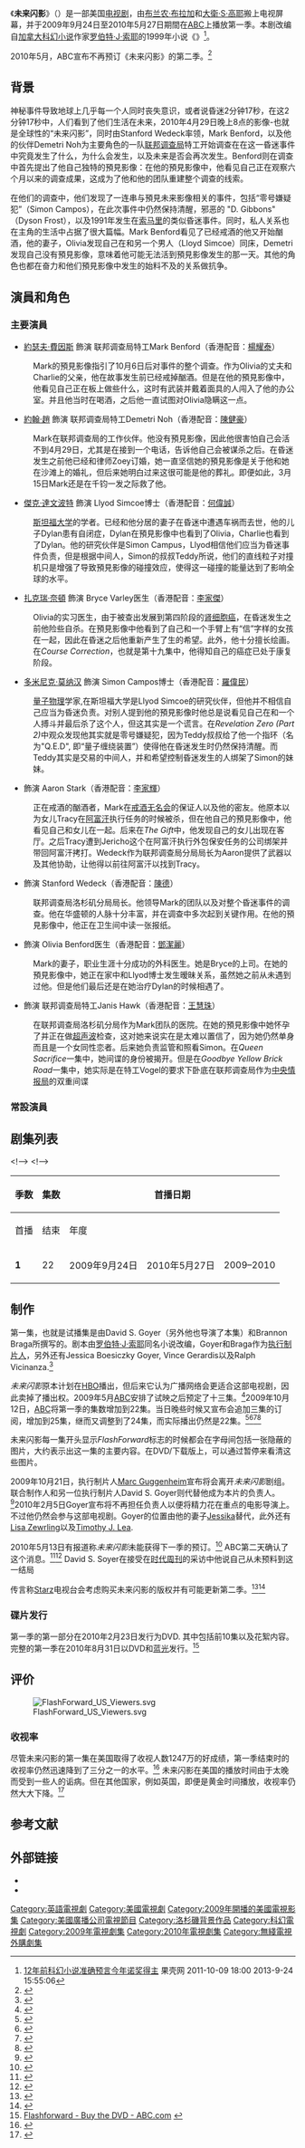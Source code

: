 {{Link style|time=2015-12-11T06:12:46+00:00}}
{{noteTA
|G1=TV
|G2=Show
}}
{{About|2009年的ABC电视剧集|同名小说|未来闪影 (小说)}}
{{Infobox Television
|show_name            = 未来闪影
| original_name = ''FlashForward''
|image                = [[File:FlashForward2.JPG|250px]]
|caption              =
|format               = 
|genre                = 戲劇<br />[[科幻|科幻]]
|based_on = 《''{{link-en|Flashforward (novel)|Flashforward (novel)|Flashforward}}''》<br />作者：[[羅伯特·J·索耶|羅伯特·J·索耶]]
|creator              = [[布兰农·布拉加|布兰农·布拉加]]<br />[[大衛·S·高耶|大衛·S·高耶]]
|director             = 
|starring             = [[約瑟夫·費因斯|約瑟夫·費因斯]]<br />[[約翰·趙|約翰·趙]]<br />[[傑克·達文波特|傑克·達文波特]]<br />[[扎克瑞·奈頓|扎克瑞·奈頓]]<br />{{link-en|佩頓·利斯特|Peyton List (actress, born 1986)}}<br />[[多米尼克·莫纳汉|多米尼克·莫纳汉]]<br />{{link-en|布萊恩·F·奧博恩|Brían F. O'Byrne}}<br />{{link-en|寇特妮·B·萬斯|Courtney B. Vance}}<br />{{link-en|鬆雅·瓦格|Sonya Walger}}<br />{{link-en|克莉斯汀·伍茲|Christine Woods}}
|composer             = [[拉民·賈瓦迪|拉民·賈瓦迪]]
|country              = {{USA}}
|language             = [[英语|英语]]
|num_seasons          = 1
|num_episodes         = 22
|list_episodes        =
|executive_producer   = [[布兰农·布拉加|布兰农·布拉加]]<br />大衛·S·高耶<br />{{link-en|馬克·古根海姆|Marc Guggenheim}}<br />Jessika Borsiczky<br />Vince Gerardis<br />Ralph Vicinanza
|location             = {{USA}}[[加州|加州]][[洛杉矶|洛杉矶]]
|company              = [[HBO|HBO Entertainment]]<br />{{link-en|ABC Studios|ABC Studios}}<br />Phantom Four Films
|distributor          = {{link-en|Disney–ABC Domestic Television|Disney–ABC Domestic Television}}
|camera               =
|runtime              = 41-44分钟
|network              = [[美国广播公司|ABC]]
|picture_format       = 
|audio_format         =
|first_run            = {{USA}}
|first_aired          = {{Start date|2009|9|24}}
|last_aired           = {{End date|2010|5|27}}
|status               = 
|website              = http://abc.go.com/primetime/flashforward.index
|production_website   = 
|bgcolour             = #99CCFF
|imdb_id              = 1441135
|tv_com_id            = 76455
| show_name_zh-cn = 未来闪影
| show_name_zh-tw = 超時空感應
| show_name_zh-hk = 2分17秒
}}
《'''未来闪影'''》（{{lang-en|'''''FlashForward'''''}}）是一部美国[[电视剧|电视剧]]，由[[布兰农·布拉加|布兰农·布拉加]]和[[大衛·S·高耶|大衛·S·高耶]]搬上电视屏幕，并于2009年9月24日至2010年5月27日期間在[[美國廣播公司|ABC]]上播放第一季。本剧改编自[[加拿大|加拿大]][[科幻小说|科幻小说]]作家[[罗伯特·J·索耶|罗伯特·J·索耶]]的1999年小说《''{{link-en|Flashforward (novel)|Flashforward (novel)|Flashforward}}''》<ref>[http://www.guokr.com/article/66632/ 12年前科幻小说准确预言今年诺奖得主] {{Wayback|url=http://www.guokr.com/article/66632/ |date=20130926020529 }} 果壳网 2011-10-09 18:00 2013-9-24 15:55:06</ref>。

2010年5月，ABC宣布不再预订《未来闪影》的第二季。<ref>{{cite web |url = http://www.denofgeek.com/tv/flashforward/20438/flashforward-cancelled |title = FlashForward cancelled |author = Simon Brew |date = 2010-05-14 |publisher = Den Of Geek |language = en |accessdate = 2017-09-14 |archive-date = 2017-09-14 |archive-url = https://web.archive.org/web/20170914174326/http://www.denofgeek.com/tv/flashforward/20438/flashforward-cancelled |dead-url = no }}</ref>

== 背景 ==
神秘事件导致地球上几乎每一个人同时丧失意识，或者说昏迷2分钟17秒，在这2分钟17秒中，人们看到了他们生活在未来，2010年4月29日晚上8点的影像-也就是全球性的“未来闪影”，同时由Stanford Wedeck率领，Mark Benford，以及他的伙伴Demetri Noh为主要角色的一队[[联邦调查局|联邦调查局]]特工开始调查在在这一昏迷事件中究竟发生了什么，为什么会发生，以及未来是否会再次发生。Benford则在调查中首先提出了他自己独特的預見影像：在他的預見影像中，他看见自己正在观察六个月以来的调查成果，这成为了他和他的团队重建整个调查的线索。

在他们的调查中，他们发现了一连串与預見未来影像相关的事件，包括“零号嫌疑犯”（Simon Campos），在此次事件中仍然保持清醒，邪恶的 "D. Gibbons" （Dyson Frost），以及1991年发生在[[索马里|索马里]]的类似昏迷事件。同时，私人关系也在主角的生活中占据了很大篇幅。Mark Benford看见了已经戒酒的他又开始酗酒，他的妻子，Olivia发现自己在和另一个男人（Lloyd Simcoe）同床，Demetri发现自己没有預見影像，意味着他可能无法活到預見影像发生的那一天。其他的角色也都在奋力和他们預見影像中发生的始料不及的关系做抗争。

== 演員和角色 ==
=== 主要演員 ===
* [[約瑟夫·費因斯|約瑟夫·費因斯]] 飾演 联邦调查局特工Mark Benford（香港配音：[[楊耀泰|楊耀泰]]）
:Mark的預見影像指引了10月6日后对事件的整个调查。作为Olivia的丈夫和Charlie的父亲，他在故事发生前已经戒掉酗酒。但是在他的預見影像中，他看见自己正在板上做些什么，这时有武装并戴着面具的人闯入了他的办公室。并且他当时在喝酒，之后他一直试图对Olivia隐瞒这一点。
* [[約翰·趙|約翰·趙]] 飾演 联邦调查局特工Demetri Noh（香港配音：[[陳健豪|陳健豪]]）
:Mark在联邦调查局的工作伙伴。他没有預見影像，因此他很害怕自己会活不到4月29日，尤其是在接到一个电话，告诉他自己会被谋杀之后。在昏迷发生之前他已经和律师Zoey订婚，她一直坚信她的預見影像是关于他和她在沙滩上的婚礼，但后来她明白过来这很可能是他的葬礼。即便如此，3月15日Mark还是在千钧一发之际救了他。
* [[傑克·達文波特|傑克·達文波特]] 飾演 Llyod Simcoe博士（香港配音：[[何偉誠|何偉誠]]）
:[[斯坦福大学|斯坦福大学]]的学者。已经和他分居的妻子在昏迷中遭遇车祸而去世，他的儿子Dylan患有自闭症，Dylan在預見影像中也看到了Olivia，Charlie也看到了Dylan。他的研究伙伴是Simon Campus，Llyod相信他们应当为昏迷事件负责，但是根据中间人，Simon的叔叔Teddy所说，他们的直线粒子对撞机只是增强了导致預見影像的碰撞效应，使得这一碰撞的能量达到了影响全球的水平。
* [[扎克瑞·奈頓|扎克瑞·奈頓]] 飾演 Bryce Varley医生（香港配音：[[李家傑_(配音員)|李家傑]]）
:Olivia的实习医生，由于被查出发展到第四阶段的[[肾细胞癌|肾细胞癌]]，在昏迷发生之前他险些自杀。在預見影像中他看到了自己和一个手臂上有“信”字样的女孩在一起，因此在昏迷之后他重新产生了生的希望。此外，他十分擅长绘画。在''Course Correction''，也就是第十九集中，他得知自己的癌症已处于康复阶段。
* [[多米尼克·莫纳汉|多米尼克·莫纳汉]] 飾演 Simon Campos博士（香港配音：[[羅偉民|羅偉民]]）
:[[量子物理|量子物理]]学家,在斯坦福大学是Llyod Simcoe的研究伙伴，但他并不相信自己应当为昏迷负责。对别人提到他的預見影像时他总是说看见自己在和一个人搏斗并最后杀了这个人，但这其实是一个谎言。在''Revelation Zero (Part 2)''中观众发现他其实就是零号嫌疑犯，因为Teddy叔叔给了他一个指环（名为"Q.E.D", 即“量子缠绕装置”）使得他在昏迷发生时仍然保持清醒。而Teddy其实是交易的中间人，并和希望控制昏迷发生的人绑架了Simon的妹妹。
* {{link-en|布萊恩·F·奧博恩|Brían F. O'Byrne}} 飾演 Aaron Stark（香港配音：[[李家輝|李家輝]]）
:正在戒酒的酗酒者，Mark在[[戒酒无名会|戒酒无名会]]的保证人以及他的密友。他原本以为女儿Tracy在[[阿富汗|阿富汗]]执行任务的时候被杀，但在他自己的預見影像中，他看见自己和女儿在一起。后来在''The Gift''中，他发现自己的女儿出现在客厅。之后Tracy遭到Jericho这个在阿富汗执行外包保安任务的公司绑架并带回阿富汗拷打。Wedeck作为联邦调查局分局局长为Aaron提供了武器以及其他协助，让他得以前往阿富汗以找到Tracy。
* {{link-en|寇特妮·B·萬斯|Courtney B. Vance}} 飾演 Stanford Wedeck（香港配音：[[陳德_(配音員)|陳德]]）
:联邦调查局洛杉矶分局局长。他领导Mark的团队以及对整个昏迷事件的调查。他在华盛顿的人脉十分丰富，并在调查中多次起到关键作用。在他的預見影像中，他正在卫生间中读一张报纸。
* {{link-en|鬆雅·瓦格|Sonya Walger}} 飾演 Olivia Benford医生（香港配音：[[鄧潔麗|鄧潔麗]]）
:Mark的妻子，职业生涯十分成功的外科医生。她是Bryce的上司。在她的預見影像中，她正在家中和Llyod博士发生暧昧关系，虽然她之前从未遇到过他。但是他们最后还是在她治疗Dylan的时候相遇了。
* {{link-en|克莉斯汀·伍茲|Christine Woods}} 飾演 联邦调查局特工Janis Hawk（香港配音：[[王慧珠|王慧珠]]）
:在联邦调查局洛杉矶分局作为Mark团队的医院。在她的預見影像中她怀孕了并正在做[[超声波|超声波]]检查，这对她来说实在是太难以置信了，因为她仍然单身而且是一个女同性恋者。后来她负责监管和照看Simon。在''Queen Sacrifice''一集中，她间谍的身份被揭开。但是在''Goodbye Yellow Brick Road''一集中，她实际是在特工Vogel的要求下卧底在联邦调查局作为[[中央情报局|中央情报局]]的双重间谍

=== 常設演員 ===
{{Columns-list|2|
* {{link-en|Ryan Wynott|Ryan Wynott}} 飾演 Dylan Simcoe
* Lennon Wynn 飾演 Charlie Benford
* {{link-en|貝瑞·夏巴卡·亨利|Barry Shabaka Henley}} 飾演 Shelly Vreede
* {{link-en|吉妮薇芙·克泰西|Genevieve Cortese}} 飾演 Tracy Stark
* [[麥克·艾里|麥克·艾里]] 飾演 Marshall Vogel
* [[蓋柏莉·尤恩|蓋柏莉·尤恩]] 飾演 Zoey Andata
* [[麥可·麥斯|麥可·麥斯]] 飾演 Dyson Frost/D. Gibbons
* {{link-en|李·湯普森·楊|Lee Thompson Young}} 飾演 Al Gough
* Amy Rosoff 飾演 Marcie Turoff
* [[尼爾·傑克遜|尼爾·傑克遜]] 飾演 Lucas Hellinger
* {{link-en|瑞秋·羅伯茲|Rachel Roberts (model)}} 飾演 Alda Hertzog
* [[竹內結子|竹內結子]] 飾演 Keiko Arahida
* [[詹姆士·卡里|詹姆士·卡里]] 飾演 Gabriel McDow
* [[索瑞·安達斯魯|索瑞·安達斯魯]] 飾演 Nhadra Udaya
* [[吉爾·貝羅斯|吉爾·貝羅斯]] 飾演 Timothy
* [[馬克·法姆吉列蒂|馬克·法姆吉列蒂]] 飾演 Mike Willingham
* {{link-en|安娜貝絲·吉什|Annabeth Gish}} 飾演 Lita
* {{link-en|瑞奇·傑|Ricky Jay}} 飾演 Flosso
* [[阿莉克絲·金斯頓|阿莉克絲·金斯頓]] 飾演 Fiona Banks
}}

== 剧集列表 ==
<!-->{{Main|未来闪影剧集列表}}
<!-->
{| style="text-align:center;" class="wikitable" border="1"
|-
! rowspan="2"|季数
! rowspan="2"|集数
! colspan="3"|首播日期
! rowspan="2"|收视率排名
! rowspan="2"|收看人数<br />（以百万计）
|-
! 首播
! 结束
! 年度
|-
! '''1'''
| 22
| 2009年9月24日
| 2010年5月27日
| 2009–2010
! style="text-align:center" |44
! style="text-align:center" |8.5 <small><ref name=deadlineMay>{{cite web |url=http://www.deadline.com/2010/05/full-series-rankings-for-the-2009-10-broadcast-season/ |title=Full Series Rankings For The 2009-10 Broadcast Season |last1=Andreeva |first1=Nellie |date=May 27, 2010 |work=deadline.com |publisher=Mail.com Media Corporation |accessdate=June 5, 2010 |archive-date=2012-01-31 |archive-url=https://www.webcitation.org/656Jkqyie?url=http://www.deadline.com/2010/05/full-series-rankings-for-the-2009-10-broadcast-season/ |dead-url=no }}</ref></small>
|}

== 制作 ==
第一集，也就是试播集是由David S. Goyer（另外他也导演了本集）和Brannon Braga所撰写的。剧本由[[罗伯特·J·索耶|罗伯特·J·索耶]]同名小说改编，Goyer和Braga作为[[执行制片人|执行制片人]]，另外还有Jessica Boesiczky Goyer, Vince Gerardis以及Ralph Vicinanza.<ref>{{cite web| url=http://www.comingsoon.net/news/tvnews.php?id=49023| title=Flash Forward New Companion for Lost| publisher=www.comingsoon.net| accessdate=2008-08-09| archive-date=2014-08-09| archive-url=https://web.archive.org/web/20140809101443/http://www.comingsoon.net/news/tvnews.php?id=49023| dead-url=no}}</ref> 

''未来闪影''原本计划在[[HBO|HBO]]播出，但后来它认为广播网络会更适合这部电视剧，因此卖掉了播出权。2009年5月[[美国广播公司|ABC]]安排了试映之后预定了十三集。<ref>{{cite web |url=http://www.hollywoodreporter.com/hr/content_display/news/e3i4b5caa365ad73b3a562218379433fee4 |title=The Hollywood Reporter |publisher=The Hollywood Reporter |date=2009-05-08 |accessdate=2009-09-25 |archive-date=2009-05-14 |archive-url=https://web.archive.org/web/20090514024120/http://www.hollywoodreporter.com/hr/content_display/news/e3i4b5caa365ad73b3a562218379433fee4 |dead-url=no }}</ref>2009年10月12日，[[美国广播公司|ABC]]将第一季的集数增加到22集。当日晚些时候又宣布会追加三集的订阅，增加到25集，继而又调整到了24集，而实际播出仍然是22集。<ref name="24 episodes">{{cite web |url=http://www.thefutoncritic.com/news.aspx?id=8416 |title=ABC Confirms Episode Orders |publisher=The Futon Critic |date=2009-12-08 |accessdate=2009-12-04 |archive-date=2020-06-09 |archive-url=https://web.archive.org/web/20200609081053/http://www.thefutoncritic.com/news.aspx?id=8416 |dead-url=no }}</ref><ref>{{cite web |url=http://www.variety.com/article/VR1118009832.html?categoryId=14&cs=1 |title=ABC picks up more 'FlashForward' |publisher=''[[綜藝|綜藝]]'' |first=Stuart |last=Levine |date=2009-10-12 |accessdate=2009-10-14 |archive-date=2010-03-25 |archive-url=https://web.archive.org/web/20100325130722/http://www.variety.com/article/VR1118009832.html?categoryid=14&cs=1 |dead-url=no }}</ref><ref>{{cite web |url=http://ausiellofiles.ew.com/2009/10/12/this-just-in-flash-forward-gets-full-season/ |title=This just in: 'FlashForward' gets full season |publisher=''[[娱乐周刊|娱乐周刊]]'' |author=[[Michael_Ausiello|Michael Ausiello]] |work=The Ausiello Files |date=2009-10-12 |accessdate=2009-10-12 |archive-date=2009-10-16 |archive-url=https://web.archive.org/web/20091016043717/http://ausiellofiles.ew.com/2009/10/12/this-just-in-flash-forward-gets-full-season/ |dead-url=no }}</ref><ref>{{cite web |url=http://artsbeat.blogs.nytimes.com/2009/10/12/abc-orders-full-season-of-flashforward/ |title=ABC Orders Full Season of 'FlashForward' |publisher=''[[纽约时报|纽约时报]]'' |work=ArtsBeat: The Culture at Large |last=Itzkoff |first=Dave |date=2009-10-12 |accessdate=2009-10-12 |archive-date=2015-06-10 |archive-url=https://web.archive.org/web/20150610232614/http://artsbeat.blogs.nytimes.com/2009/10/12/abc-orders-full-season-of-flashforward/ |dead-url=no }}</ref>

未来闪影每一集开头显示''FlashForward''标志的时候都会在字母间包括一张隐蔽的图片，大约表示出这一集的主要内容。在DVD/下载版上，可以通过暂停来看清这些图片。

2009年10月21日，执行制片人[[:en:Marc_Guggenheim|Marc Guggenheim]]宣布将会离开''未来闪影''剧组。联合制作人和另一位执行制片人David S. Goyer则代替他成为本片的负责人。<ref>{{cite news| author=Joyce Eng| title=FlashForward Changes Showrunners| url=http://www.tvguide.com/News/FlashForward-Changes-Showrunners-1011084.aspx| work=TVGuide.com| accessdate=2010-05-22| archive-date=2010-02-25| archive-url=https://web.archive.org/web/20100225102150/http://www.tvguide.com/News/FlashForward-Changes-Showrunners-1011084.aspx| dead-url=no}}</ref>2010年2月5日Goyer宣布将不再担任负责人以便将精力花在重点的电影导演上。不过他仍然会参与这部电视剧。Goyer的位置由他的妻子[[:en:Jessika_Goyer|Jessika]]替代，此外还有[[:en:Lisa_Zewrling|Lisa Zewrling]]以及[[:en:Timothy_J._Lea|Timothy J. Lea]].

2010年5月13日有报道称''未来闪影''未能获得下一季的预订。<ref>{{cite web|url=http://ausiellofiles.ew.com/2010/05/13/abc-cancels-romantically-challenged-scrubs-ted-flashforward |title=THIS JUST IN: ABC Cancels "Romantically Challenged", "Scrubs", "Better Off Ted" and "FlashForward"] |work=[[娱乐周刊|娱乐周刊]] |date=2010-05-13 |deadurl=yes |archiveurl=https://web.archive.org/web/20100515045621/http://ausiellofiles.ew.com/2010/05/13/abc-cancels-romantically-challenged-scrubs-ted-flashforward/ |archivedate=2010-05-15 }}</ref> ABC第二天确认了这个消息。<ref>{{cite web |url=http://www.denofgeek.com/television/484717/flashforward_cancelled.html |title=FlashForward cancelled |work=Don of Geek |date=2010-05-14 |accessdate=2010-05-22 |archive-date=2010-05-18 |archive-url=https://web.archive.org/web/20100518042332/http://denofgeek.com/television/484717/flashforward_cancelled.html |dead-url=no }}</ref><ref>{{cite web |url=http://www.sevensidedcube.net/entertainment/2010/heroes-and-flashforward-cancelled/ |title=“Heroes” and “FlashForward” Cancelled |work=Seven Sided Cube |date=2010-05-15 |access-date=2010-05-22 |archive-url=https://web.archive.org/web/20170107105817/http://www.sevensidedcube.net/entertainment/2010/heroes-and-flashforward-cancelled/ |archive-date=2017-01-07 |dead-url=yes }}</ref> David S. Soyer在接受在[[时代周刊|时代周刊]]的采访中他说自己从未预料到这一结局

传言称[[Starz|Starz]]电视台会考虑购买未来闪影的版权并有可能更新第二季。<ref>{{cite web |url=http://www.tvsquad.com/2010/07/23/is-flashforward-heading-to-starz/ |title=Is 'FlashForward' Heading to Starz? |work=TV Squad |date=2010-07-23 |accessdate=2010-09-06 |archive-date=2010-09-07 |archive-url=https://web.archive.org/web/20100907015409/http://www.tvsquad.com/2010/07/23/is-flashforward-heading-to-starz |dead-url=no }}</ref><ref>{{cite web |url=http://scifimafia.com/2010/07/flashforward-might-be-saved-by-starz/ |title=存档副本 |accessdate=2010-09-06 |deadurl=yes |archiveurl=https://web.archive.org/web/20100807001720/http://scifimafia.com/2010/07/flashforward-might-be-saved-by-starz/ |archivedate=2010-08-07 }}</ref>

=== 碟片发行 ===
第一季的第一部分在2010年2月23日发行为DVD. 其中包括前10集以及花絮内容。完整的第一季在2010年8月31日以DVD和[[蓝光|蓝光]]发行。<ref>[http://abc.go.com/shows/flash-forward/blu-ray-dvd Flashforward - Buy the DVD - ABC.com] {{webarchive|url=https://web.archive.org/web/20100723005429/http://abc.go.com/shows/flash-forward/blu-ray-dvd |date=2010-07-23 }}</ref>

== 评价 ==
[[File:FlashForward_US_Viewers.svg|thumb]]

=== 收视率 ===
尽管未来闪影的第一集在美国取得了收视人数1247万的好成绩，第一季结束时的收视率仍然迅速降到了三分之一的水平。<ref>{{cite web |url=http://tvbythenumbers.com/2010/03/28/flashforwards-ratings-blame-the-show-not-the-scheduling/46408 |title=Updated: "FlashForward's"; Ratings: Blame the Show, Not the Scheduling |last1=Seidman |first1=Robert |date=March 28, 2010 |work=tvbythenumbers.com |publisher=TVbytheNumbers |accessdate=June 5, 2010 |archive-date=2010-04-01 |archive-url=https://web.archive.org/web/20100401062529/http://tvbythenumbers.com/2010/03/28/flashforwards-ratings-blame-the-show-not-the-scheduling/46408 |dead-url=yes }}</ref> 未来闪影在美国的播放时间由于太晚而受到一些人的诟病。但在其他国家，例如英国，即便是黄金时间播放，收视率仍然大大下降。<ref>{{cite web|url=http://www.digitalspy.co.uk/tv/s56/flashforward/news/a210358/flashforward-makes-poor-uk-return.html|title=FlashForward makes poor ratings return|date=March 24, 2010|work=[[Digital_Spy|Digital Spy]]|accessdate=May 5, 2010|archive-date=2010-05-06|archive-url=https://web.archive.org/web/20100506002159/http://www.digitalspy.co.uk/tv/s56/flashforward/news/a210358/flashforward-makes-poor-uk-return.html|dead-url=no}}</ref>

== 参考文献==
{{reflist|2}}

== 外部链接 ==
* {{commonscat inline|FlashForward}}
* {{imdb title|1441135}}

{{DEFAULTSORT:FlashForward}}
[[Category:英語電視劇|Category:英語電視劇]]
[[Category:美國電視劇|Category:美國電視劇]]
[[Category:2009年開播的美國電視影集|Category:2009年開播的美國電視影集]]
[[Category:美國廣播公司電視節目|Category:美國廣播公司電視節目]]
[[Category:洛杉磯背景作品|Category:洛杉磯背景作品]]
[[Category:科幻電視劇|Category:科幻電視劇]]
[[Category:2009年電視劇集|Category:2009年電視劇集]]
[[Category:2010年電視劇集|Category:2010年電視劇集]]
[[Category:無綫電視外購劇集|Category:無綫電視外購劇集]]